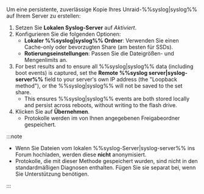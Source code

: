 Um eine persistente, zuverlässige Kopie Ihres Unraid-%%syslog|syslog%% auf Ihrem Server zu erstellen:

1. Setzen Sie **Lokalen Syslog-Server** auf *Aktiviert*.
2. Konfigurieren Sie die folgenden Optionen:
   - **Lokaler %%syslog|syslog%% Ordner**: Verwenden Sie einen Cache-only oder bevorzugten Share (am besten für SSDs).
   - **Rotierungseinstellungen**: Passen Sie die Dateigrößen- und Mengenlimits an.
3. For best results and to ensure all %%syslog|syslog%% data (including boot events) is captured, set the **Remote %%syslog server|syslog-server%%** field to your server's own IP address (the "Loopback method"), or the %%syslog|syslog%% will not be saved to the set share.
   - This ensures %%syslog|syslog%% events are both stored locally and persist across reboots, without writing to the flash drive.
4. Klicken Sie auf **Übernehmen**.
   - Protokolle werden im von Ihnen angegebenen Freigabeordner gespeichert.

:::note

- Wenn Sie Dateien vom lokalen %%syslog-Server|syslog-server%% ins Forum hochladen, werden diese **nicht** anonymisiert.
- Protokolle, die mit dieser Methode gespeichert wurden, sind nicht in den standardmäßigen Diagnosen enthalten. Fügen Sie sie separat bei, wenn Sie Unterstützung benötigen.

:::
